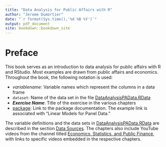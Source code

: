 ```yaml
--- 
title: "Data Analysis for Public Affairs with R"
author: "Jerome Dumortier"
date: "`r format(Sys.time(),'%d %B %Y')`"
output: pdf_document
site: bookdown::bookdown_site
---
```


# Preface
This book serves as an introduction to data analysis for public affairs with R and RStudio. Most examples are drawn from public affairs and economics. Throughout the book, the following notation is used:

- $variablename$: Variable names which represent the columns in a data frame
- `dataset`: Name of the data set in the file [DataAnalysisPAData.RData](https://github.com/jrfdumortier/dataanalysis/blob/master/DataAnalysisPAData.RData)
- ***Exercise Name***: Title of the exercise in the various chapters
- [package](https://cran.r-project.org/web/packages/plm/index.html): Link to the package documentation. The example link is associated with "Linear Models for Panel Data."

The variable definitions and the data sets in [DataAnalysisPAData.RData](https://github.com/jrfdumortier/dataanalysis/blob/master/DataAnalysisPAData.RData) are described in the section [Data Sources](https://jrfdumortier.github.io/dataanalysis/data-sources.html). The chapters also include YouTube videos from the channel titled [Economics, Statistics, and Public Finance](https://www.youtube.com/@econstatspublicfinance), with links to specific videos embedded in the respective chapters.
